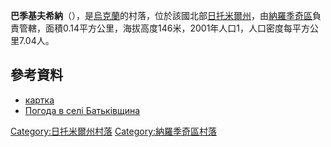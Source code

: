 {{coord|51|4|12|N|28|59|4|E|scale:30000|display=title}}

'''巴季基夫希納'''（{{lang-uk|Батьківщина}}），是[[烏克蘭|烏克蘭]]的村落，位於該國北部[[日托米爾州|日托米爾州]]，由[[納羅季奇區|納羅季奇區]]負責管轄，面積0.14平方公里，海拔高度146米，2001年人口1，人口密度每平方公里7.04人。

==參考資料==
* [http://w1.c1.rada.gov.ua/pls/z7502/A005?rf7571=42470 картка]{{dead link|date=2017年12月 |bot=InternetArchiveBot |fix-attempted=yes }}
* [http://weather.in.ua/ua/zhitomirskaja/734 Погода в селі Батьківщина] {{Wayback|url=http://weather.in.ua/ua/zhitomirskaja/734 |date=20160305074653 }}

{{DEFAULTSORT:Батьківщина}}
[[Category:日托米爾州村落|Category:日托米爾州村落]]
[[Category:納羅季奇區村落|Category:納羅季奇區村落]]


{{Zhytomyr-geo-stub}}